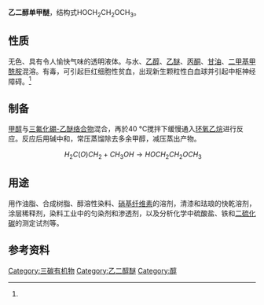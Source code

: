 {{chembox
|   Reference = <ref name="GESTIS">{{GESTIS|Name=|ZVG=10630|CAS=109-86-4|Datum=17.06.2008}}</ref>
|   Name = 2-甲氧基乙醇
|   ImageFile = 2-methoxyethanol-Line-Structure.svg 
<!-- | ImageSize = 200px -->
|   ImageName = 乙二醇单甲醚
|   ImageFile1 = 2-methoxyethanol-3D-balls.png
<!-- | ImageSize1 = 200px  -->
|   ImageName1 = 乙二醇单甲醚
|   IUPACName = 2-Methoxyethanol
|   OtherNames = 乙二醇单甲醚<br />羟乙基甲基醚<br />EGME
|Section1={{Chembox Identifiers
| ChemSpiderID_Ref = {{chemspidercite|correct|chemspider}}
| ChemSpiderID = 7728
| KEGG_Ref = {{keggcite|correct|kegg}}
| KEGG = D05554
| InChI = 1/C3H8O2/c1-5-3-2-4/h4H,2-3H2,1H3
| InChIKey = XNWFRZJHXBZDAG-UHFFFAOYAC
| ChEMBL_Ref = {{ebicite|correct|EBI}}
| ChEMBL = 444144
| StdInChI_Ref = {{stdinchicite|correct|chemspider}}
| StdInChI = 1S/C3H8O2/c1-5-3-2-4/h4H,2-3H2,1H3
| StdInChIKey_Ref = {{stdinchicite|correct|chemspider}}
| StdInChIKey = XNWFRZJHXBZDAG-UHFFFAOYSA-N
| CASNo_Ref = {{cascite|correct|CAS}}
| CASNo = 109-86-4
| DrugBank_Ref = {{drugbankcite|correct|drugbank}}
| DrugBank = DB02806
| ChEBI_Ref = {{ebicite|correct|EBI}}
| ChEBI = 46790
| UNII_Ref = {{fdacite|correct|FDA}}
| UNII = EK1L6XWI56
| SMILES = OCCOC
}}
|Section2 = {{Chembox Properties
|   Formula = [[碳|C]]<sub>3</sub>[[氢|H]]<sub>8</sub>[[氧|O]]<sub>2</sub>
|   MolarMass = 76.09
|   Density = 0.965 g/cm<sup>3</sup>
|   Appearance = 无色、具[[醚|醚]]气味液体
|   MeltingPt = -85 °C
|   BoilingPt = 124-125 °C
|   VaporPressure = 8 hPa (20 °C)
|   Solubility = 混溶
|   RefractIndex = 1.4024 (20 °C)<ref name="zghg">中国化工产品大全 上卷，Da107 乙二醇单甲醚，页499</ref>
  }}
| Section7 = {{Chembox Hazards
|   EUClass = 有毒（'''T'''）
|   NFPA-H = 3
|   NFPA-R = 2
|   NFPA-F = 2
|   ExternalMSDS = [http://www.jtbaker.com/msds/englishhtml/m2327.htm 乙二醇单甲醚MSDS]
|   RPhrases = {{R10}},{{R20/21/22}},{{R60}},{{R61}}
|   SPhrases = {{S45}},{{S53}}
|   FlashPt = 46.1 °C<ref name="zghg" />
|   LD50 = 2460 mg/kg (大鼠经口)<ref name="zghg" />}}
}}

'''乙二醇单甲醚'''，结构式HOCH<sub>2</sub>CH<sub>2</sub>OCH<sub>3</sub>。

== 性质 ==
无色、具有令人愉快气味的透明液体。与水、[[乙醇|乙醇]]、[[乙醚|乙醚]]、[[丙酮|丙酮]]、[[甘油|甘油]]、[[二甲基甲酰胺|二甲基甲酰胺]]混溶。有毒，可引起巨红细胞性贫血，出现新生颗粒性白血球并引起中枢神经障碍。<ref name="zghg" />

== 制备 ==
[[甲醇|甲醇]]与[[三氟化硼-乙醚络合物|三氟化硼-乙醚络合物]]混合，再於40 °C搅拌下缓慢通入[[环氧乙烷|环氧乙烷]]进行反应。反应后用碱中和，常压蒸馏除去多余甲醇，减压蒸出产物。
:<math>\ H_2C(O)CH_2+CH_3OH\rightarrow HOCH_2CH_2OCH_3</math>

== 用途 ==
用作油脂、合成树脂、醇溶性染料、[[硝基纤维素|硝基纤维素]]的溶剂，清漆和珐琅的快乾溶剂，涂层稀释剂，染料工业中的匀染剂和渗透剂，以及分析化学中硫酸盐、铁和[[二硫化碳|二硫化碳]]的测定试剂等。

== 参考资料 ==
{{reflist}}

{{Authority control}}
[[Category:三碳有机物|Category:三碳有机物]]
[[Category:乙二醇醚|Category:乙二醇醚]]
[[Category:醇|Category:醇]]